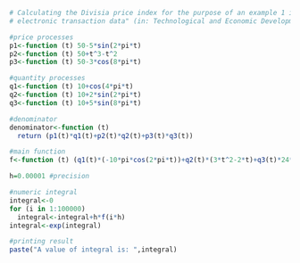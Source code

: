 

```{r}
# Calculating the Divisia price index for the purpose of an example 1 in the paper "Potential reasons for CPI chain drift bias while using
# electronic transaction data" (in: Technological and Economic Development of Economy)

#price processes
p1<-function (t) 50-5*sin(2*pi*t)
p2<-function (t) 50+t^3-t^2
p3<-function (t) 50-3*cos(8*pi*t)

#quantity processes
q1<-function (t) 10+cos(4*pi*t)
q2<-function (t) 10+2*sin(2*pi*t)
q3<-function (t) 10+5*sin(8*pi*t)

#denominator
denominator<-function (t) 
  return (p1(t)*q1(t)+p2(t)*q2(t)+p3(t)*q3(t))

#main function
f<-function (t) (q1(t)*(-10*pi*cos(2*pi*t))+q2(t)*(3*t^2-2*t)+q3(t)*24*pi*sin(8*pi*t))/denominator(t)

h=0.00001 #precision

#numeric integral
integral<-0
for (i in 1:100000) 
  integral<-integral+h*f(i*h)
integral<-exp(integral)

#printing result
paste("A value of integral is: ",integral)

```

